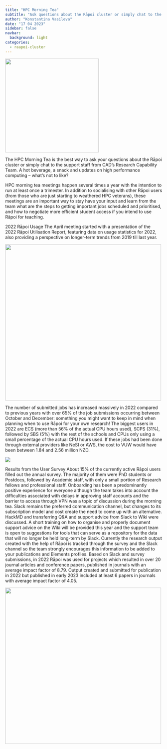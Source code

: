 ```yaml
---
title: "HPC Morning Tea"
subtitle: "Ask questions about the Rāpoi cluster or simply chat to the support staff from CAD’s Research Capability Team"
author: "Konstantina Vasileva"
date: "17 04 2023"
sidebar: false
navbar:
  background: light
categories: 
  - raapoi-cluster
---
```


![](thumbnail1.jpg){height=300 fig-align="center"}

The HPC Morning Tea is the best way to ask your questions about the Rāpoi cluster or simply chat to the support staff from CAD’s Research Capability Team. A hot beverage, a snack and updates on high performance computing – what's not to like?

HPC morning tea meetings happen several times a year with the intention to run at least once a trimester. In addition to socialising with other Rāpoi users (from those who are just starting to weathered HPC veterans), these meetings are an important way to stay have your input and learn from the team what are the steps to getting important jobs scheduled and prioritised, and how to negotiate more efficient student access if you intend to use Rāpoi for teaching.

2022 Rāpoi Usage
The April meeting started with a presentation of the 2022 Rāpoi Utilisation Report, featuring data on usage statistics for 2022, also providing a perspective on longer-term trends from 2019 till last year. 

![](table1.png){width=500 fig-align="center"}

The number of submitted jobs has increased massively in 2022 compared to previous years with over 65% of the job submissions occurring between October and December: something you might want to keep in mind when planning when to use Rāpoi for your own research!
The biggest users in 2022 are ECS (more than 56% of the actual CPU hours used), SCPS (31%), followed by SBS (5%) with the rest of the schools and CPUs only using a small percentage of the actual CPU hours used. If these jobs had been done through external providers like NeSI or AWS, the cost to VUW would have been between 1.84 and 2.56 million NZD.
  
![](graph1.png)

Results from the User Survey
About 15% of the currently active Rāpoi users filled out the annual survey. The majority of them were PhD students or Postdocs, followed by Academic staff, with only a small portion of Research fellows and professional staff. 
Onboarding has been a predominantly positive experience for everyone although the team takes into account the difficulties associated with delays in approving staff accounts and the barrier to access through VPN was a topic of discussion during the morning tea.
Slack remains the preferred communication channel, but changes to its subscription model and cost create the need to come up with an alternative. HackMD and transferring Q&A and support advice from Slack to Wiki were discussed. A short training on how to organise and properly document support advice on the Wiki will be provided this year and the support team is open to suggestions for tools that can serve as a repository for the data that will no longer be held long-term by Slack.
Currently the research output created with the help of Rāpoi is tracked through the survey and the Slack channel so the team strongly encourages this information to be added to your publications and Elements profiles. 
Based on Slack and survey submissions, in 2022 Rāpoi was used for projects which resulted in over 20 journal articles and conference papers, published in journals with an average impact factor of 8.79. Output created and submitted for publication in 2022 but published in early 2023 included at least 6 papers in journals with average impact factor of 4.05.   

![](quote1.png){width=500 fig-align="center"}



